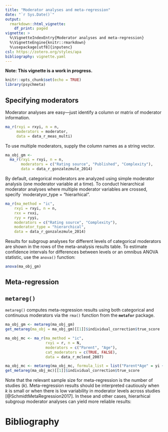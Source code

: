 ```yaml
---
title: "Moderator analyses and meta-regression"
date: "`r Sys.Date()`"
output:
  rmarkdown::html_vignette:
    df_print: paged
vignette: >
  %\VignetteIndexEntry{Moderator analyses and meta-regression}
  %\VignetteEngine{knitr::rmarkdown}
  %\usepackage[utf8]{inputenc}
csl: https://zotero.org/styles/apa
bibliography: vignette.yaml
---
```


**Note: This vignette is a work in progress.** 

```r
knitr::opts_chunk$set(echo = TRUE)
library(psychmeta)
```

## Specifying moderators

Moderator analyses are easy—just identify a column or matrix of moderator information.
```r
ma_r(rxyi = rxyi, n = n,
     moderators = moderator,
     data = data_r_meas_multi)
```

To use multiple moderators, supply the column names as a string vector.
```r
ma_obj_gm <- 
  ma_r(rxyi = rxyi, n = n,
       moderators = c("Rating source", "Published", "Complexity"),
       data = data_r_gonzalezmule_2014)
```

By default, categorical moderators are analyzed using simple moderator analysis
(one moderator variable at a time). To conduct hierarchical moderator analyses
where multiple moderator variables are crossed, specify `moderatyor_type = "hierarhical".

```r
ma_r(ma_method = "ic",
    rxyi = rxyi, n = n,
    rxx = rxxi,
    ryy = ryyi,
    moderators = c("Rating source", "Complexity"),
    moderator_type = "hierarchical",
    data = data_r_gonzalezmule_2014)
```

Results for subgroup analyses for different levels of categorical moderators are
shown in the rows of the meta-analysis results table. To estimate confidence
intervals for differences between levels or an omnibus ANOVA statistic, use the
`anova()` function:

```r
anova(ma_obj_gm)
```

## Meta-regression

## `metareg()`

`metareg()` computes meta-regression results using both categorical and continuous moderators via the `rma()` function from the **`metafor`** package.

```r
ma_obj_gm <- metareg(ma_obj_gm)
get_metareg(ma_obj = ma_obj_gm)[[1]]$individual_correction$true_score

ma_obj_mc <- ma_r(ma_method = "ic",
                  rxyi = r, n = N,
                  moderators = c("Parent", "Age"),
                  cat_moderators = c(TRUE, FALSE),
                  data = data_r_mcleod_2007)

ma_obj_mc <- metareg(ma_obj_mc, formula_list = list("Parent*Age" = yi ~ Parent*Age))
get_metareg(ma_obj_mc)[[1]]$individual_correction$true_score
```

Note that the relevant sample size for meta-regression is the number of studies (_k_). Meta-regression results should be interpreted cautiously when _k_ is small or when there is low variability in moderator levels across studies [@SchmidtMetaRegression2017]. In these and other cases, hierarhical subgroup moderator analyses can yield more reliable results:

# Bibliography